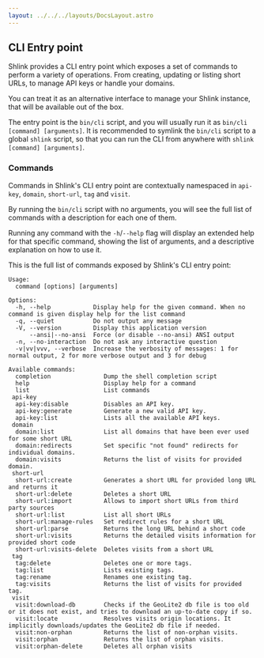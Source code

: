 ```yaml
---
layout: ../../../layouts/DocsLayout.astro
---
```




## CLI Entry point

Shlink provides a CLI entry point which exposes a set of commands to perform a variety of operations. From creating, updating or listing short URLs, to manage API keys or handle your domains.

You can treat it as an alternative interface to manage your Shlink instance, that will be available out of the box.

The entry point is the `bin/cli` script, and you will usually run it as `bin/cli [command] [arguments]`. It is recommended to symlink the `bin/cli` script to a global `shlink` script, so that you can run the CLI from anywhere with `shlink [command] [arguments]`.

### Commands

Commands in Shlink's CLI entry point are contextually namespaced in `api-key`, `domain`, `short-url`, `tag` and `visit`.

By running the `bin/cli` script with no arguments, you will see the full list of commands with a description for each one of them.

Running any command with the `-h`/`--help` flag will display an extended help for that specific command, showing the list of arguments, and a descriptive explanation on how to use it.

This is the full list of commands exposed by Shlink's CLI entry point:

```shell
Usage:
  command [options] [arguments]

Options:
  -h, --help            Display help for the given command. When no command is given display help for the list command
  -q, --quiet           Do not output any message
  -V, --version         Display this application version
      --ansi|--no-ansi  Force (or disable --no-ansi) ANSI output
  -n, --no-interaction  Do not ask any interactive question
  -v|vv|vvv, --verbose  Increase the verbosity of messages: 1 for normal output, 2 for more verbose output and 3 for debug

Available commands:
  completion               Dump the shell completion script
  help                     Display help for a command
  list                     List commands
 api-key
  api-key:disable          Disables an API key.
  api-key:generate         Generate a new valid API key.
  api-key:list             Lists all the available API keys.
 domain
  domain:list              List all domains that have been ever used for some short URL
  domain:redirects         Set specific "not found" redirects for individual domains.
  domain:visits            Returns the list of visits for provided domain.
 short-url
  short-url:create         Generates a short URL for provided long URL and returns it
  short-url:delete         Deletes a short URL
  short-url:import         Allows to import short URLs from third party sources
  short-url:list           List all short URLs
  short-url:manage-rules   Set redirect rules for a short URL
  short-url:parse          Returns the long URL behind a short code
  short-url:visits         Returns the detailed visits information for provided short code
  short-url:visits-delete  Deletes visits from a short URL
 tag
  tag:delete               Deletes one or more tags.
  tag:list                 Lists existing tags.
  tag:rename               Renames one existing tag.
  tag:visits               Returns the list of visits for provided tag.
 visit
  visit:download-db        Checks if the GeoLite2 db file is too old or it does not exist, and tries to download an up-to-date copy if so.
  visit:locate             Resolves visits origin locations. It implicitly downloads/updates the GeoLite2 db file if needed.
  visit:non-orphan         Returns the list of non-orphan visits.
  visit:orphan             Returns the list of orphan visits.
  visit:orphan-delete      Deletes all orphan visits
```
